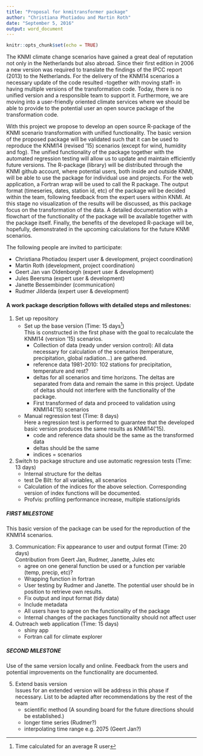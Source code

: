 ```yaml
---
title: "Proposal for knmitransformer package"
author: "Christiana Photiadou and Martin Roth"
date: "September 5, 2016"
output: word_document
---
```


```r
knitr::opts_chunk$set(echo = TRUE)
```


The KNMI climate change scenarios have gained a great deal of reputation not only in the Netherlands but also abroad. 
Since their first edition in 2006 a new version was required to translate the findings of the IPCC report (2013) to the Netherlands. 
For the delivery of the KNMI14 scenarios a necessary update of the code resulted -together with moving staff- in having multiple versions of the transformation code. 
Today, there is no unified version and a responsible team to support it. 
Furthermore, we are moving into a user-friendly oriented climate services where we should be able to provide to the potential user an open source package of the transformation code. 

With this project we propose to develop an open source R-package of the KNMI scenario transformation with unified functionality.
The basic version of the proposed package will be validated such that it can be used to reproduce the KNMI14 (revised ‘15) scenarios (except for wind, humidity and fog).
The unified functionality of the package together with the automated regression testing will allow us to update and maintain efficiently future versions.
The R-package (library) will be distributed through the KNMI github account, where potential users, both inside and outside KNMI, will be able to use the package for individual use and projects.
For the web application, a Fortran wrap will be used to call the R package.
The output format (timeseries, dates, station id, etc) of the package will be decided within the team, following feedback from the expert users within KNMI.
At this stage no visualization of the results will be discussed, as this package focus on the transformation of the data.
A detailed documentation with a flowchart of the functionality of the package will be available together with the package itself. 
Finally, the benefits of the developed R-package will be, hopefully, demonstrated in the upcoming calculations for the future KNMI scenarios. 

The following people are invited to participate:

- Christiana Photiadou (expert user & development, project coordination)
- Martin Roth (development, project coordination)
- Geert Jan van Oldenborgh (expert user & development)
- Jules Beersma (expert user & development)
- Janette Bessembinder (communication)
- Rudmer Jilderda (expert user & development)


#### A work package description follows with detailed steps and milestones:

1.  Set up repository
    - Set up the base version (Time: 15 days[^1])  
    This is constructed in the first phase with the goal to recalculate the KNMI14 (version ‘15) scenarios. 
        * Collection of data (ready under version control): All data necessary for calculation of the scenarios (temperature, precipitation, global radiation…) are gathered. 
        * reference data 1981-2010: 102 stations for precipitation, temperature and rest?
        * deltas for all scenarios and time horizons. The deltas are separated from data and remain the same in this project. Update of deltas should not interfere with the functionality of the package.
        * First transformed of data and proceed to validation using KNMI14(‘15) scenarios
    - Manual regression test (Time: 8 days)  
    Here a regression test is performed to guarantee that the developed basic version  produces the same results as KNMI14(‘15). 
        * code and reference data should be the same as the transformed data
        * deltas should be the same
        * indices = scenarios

2. Switch to package structure and use automatic regression tests (Time: 13 days)
    - Internal structure for the deltas 
    - test De Bilt: for all variables, all scenarios
    - Calculation of the indices for the above selection. Corresponding version of index functions will be documented.
    - Profvis: profiling performance increase, multiple stations/grids 

##### FIRST MILESTONE
This basic version of the package can be used for the reproduction of the KNMI14 scenarios.

3. Communication: Fix appearance to user and output format (Time: 20 days)  
Contribution from Geert Jan, Rudmer, Janette, Jules etc
    - agree on one general function be used or a function per variable (temp, precip, etc)?
    - Wrapping function in fortran
    - User testing by Rudmer and Janette. The potential user should be in position to retrieve own results.
    - Fix output and input format (tidy data) 
    - Include metadata
    - All users have to agree on the functionality of the package
    - Internal changes of the packages functionality should not affect user 

4. Outreach web application (Time: 15 days)
    - shiny app 
    - Fortran call for climate explorer


##### SECOND MILESTONE
Use of the same version locally and online. Feedback from the users and potential improvements on the functionality are documented. 


5. Extend basis version   
Issues for an extended version will be address in this phase if necessary. List to be adapted after recommendations by the rest of the team
    - scientific method (A sounding board for the future directions should be established.)
    - longer time series (Rudmer?)
    - interpolating time range e.g. 2075 (Geert Jan?)

[^1]:
Time calculated for an average R user
